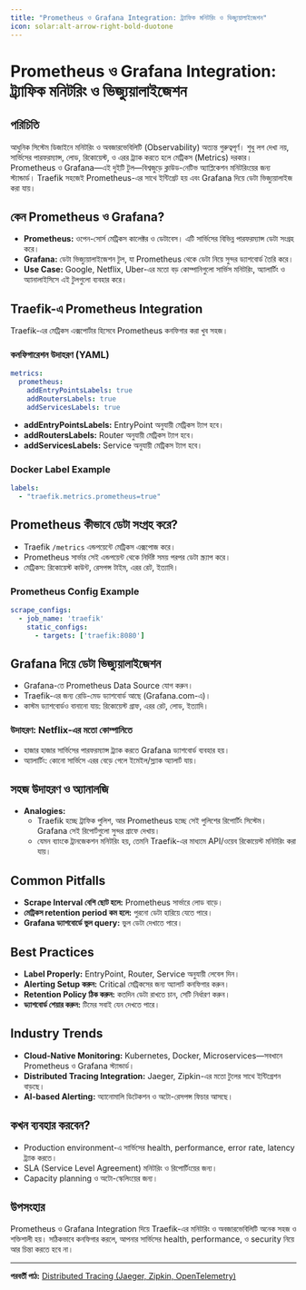 ```yaml
---
title: "Prometheus ও Grafana Integration: ট্র্যাফিক মনিটরিং ও ভিজ্যুয়ালাইজেশন"
icon: solar:alt-arrow-right-bold-duotone
---
```


# Prometheus ও Grafana Integration: ট্র্যাফিক মনিটরিং ও ভিজ্যুয়ালাইজেশন

## পরিচিতি

আধুনিক সিস্টেম ডিজাইনে মনিটরিং ও অবজারভেবিলিটি (Observability) অত্যন্ত গুরুত্বপূর্ণ। শুধু লগ দেখা নয়, সার্ভিসের পারফরম্যান্স, লোড, রিকোয়েস্ট, ও এরর ট্র্যাক করতে হলে মেট্রিকস (Metrics) দরকার। Prometheus ও Grafana—এই দুইটি টুল—বিশ্বজুড়ে ক্লাউড-নেটিভ অ্যাপ্লিকেশন মনিটরিংয়ের জন্য স্ট্যান্ডার্ড। Traefik সহজেই Prometheus-এর সাথে ইন্টিগ্রেট হয় এবং Grafana দিয়ে ডেটা ভিজ্যুয়ালাইজ করা যায়।

## কেন Prometheus ও Grafana?

- **Prometheus:** ওপেন-সোর্স মেট্রিকস কালেক্টর ও ডেটাবেস। এটি সার্ভিসের বিভিন্ন পারফরম্যান্স ডেটা সংগ্রহ করে।
- **Grafana:** ডেটা ভিজ্যুয়ালাইজেশন টুল, যা Prometheus থেকে ডেটা নিয়ে সুন্দর ড্যাশবোর্ড তৈরি করে।
- **Use Case:** Google, Netflix, Uber-এর মতো বড় কোম্পানিগুলো সার্ভিস মনিটরিং, অ্যালার্টিং ও অ্যানালাইসিসে এই টুলগুলো ব্যবহার করে।

## Traefik-এ Prometheus Integration

Traefik-এর মেট্রিকস এক্সপোর্টার হিসেবে Prometheus কনফিগার করা খুব সহজ।

### কনফিগারেশন উদাহরণ (YAML)

```yaml
metrics:
  prometheus:
    addEntryPointsLabels: true
    addRoutersLabels: true
    addServicesLabels: true
```

- **addEntryPointsLabels:** EntryPoint অনুযায়ী মেট্রিকস ট্যাগ হবে।
- **addRoutersLabels:** Router অনুযায়ী মেট্রিকস ট্যাগ হবে।
- **addServicesLabels:** Service অনুযায়ী মেট্রিকস ট্যাগ হবে।

### Docker Label Example

```yaml
labels:
  - "traefik.metrics.prometheus=true"
```

## Prometheus কীভাবে ডেটা সংগ্রহ করে?

- Traefik `/metrics` এন্ডপয়েন্টে মেট্রিকস এক্সপোজ করে।
- Prometheus সার্ভার সেই এন্ডপয়েন্ট থেকে নির্দিষ্ট সময় পরপর ডেটা স্ক্র্যাপ করে।
- মেট্রিকস: রিকোয়েস্ট কাউন্ট, রেসপন্স টাইম, এরর রেট, ইত্যাদি।

### Prometheus Config Example

```yaml
scrape_configs:
  - job_name: 'traefik'
    static_configs:
      - targets: ['traefik:8080']
```

## Grafana দিয়ে ডেটা ভিজ্যুয়ালাইজেশন

- Grafana-তে Prometheus Data Source যোগ করুন।
- Traefik-এর জন্য রেডি-মেড ড্যাশবোর্ড আছে (Grafana.com-এ)।
- কাস্টম ড্যাশবোর্ডও বানানো যায়: রিকোয়েস্ট গ্রাফ, এরর রেট, লোড, ইত্যাদি।

### উদাহরণ: Netflix-এর মতো কোম্পানিতে
- হাজার হাজার সার্ভিসের পারফরম্যান্স ট্র্যাক করতে Grafana ড্যাশবোর্ড ব্যবহার হয়।
- অ্যালার্টিং: কোনো সার্ভিসে এরর বেড়ে গেলে ইমেইল/স্ল্যাক অ্যালার্ট যায়।

## সহজ উদাহরণ ও অ্যানালজি

- **Analogies:**
    - Traefik হচ্ছে ট্রাফিক পুলিশ, আর Prometheus হচ্ছে সেই পুলিশের রিপোর্টিং সিস্টেম। Grafana সেই রিপোর্টগুলো সুন্দর গ্রাফে দেখায়।
    - যেমন ব্যাংকে ট্রানজেকশন মনিটরিং হয়, তেমনি Traefik-এর মাধ্যমে API/ওয়েব রিকোয়েস্ট মনিটরিং করা যায়।

## Common Pitfalls

- **Scrape Interval বেশি ছোট হলে:** Prometheus সার্ভারে লোড বাড়ে।
- **মেট্রিকস retention period কম হলে:** পুরনো ডেটা হারিয়ে যেতে পারে।
- **Grafana ড্যাশবোর্ডে ভুল query:** ভুল ডেটা দেখাতে পারে।

## Best Practices

- **Label Properly:** EntryPoint, Router, Service অনুযায়ী লেবেল দিন।
- **Alerting Setup করুন:** Critical মেট্রিকসের জন্য অ্যালার্ট কনফিগার করুন।
- **Retention Policy ঠিক করুন:** কতদিন ডেটা রাখতে চান, সেটি নির্ধারণ করুন।
- **ড্যাশবোর্ড শেয়ার করুন:** টিমের সবাই যেন দেখতে পারে।

## Industry Trends

- **Cloud-Native Monitoring:** Kubernetes, Docker, Microservices—সবখানে Prometheus ও Grafana স্ট্যান্ডার্ড।
- **Distributed Tracing Integration:** Jaeger, Zipkin-এর মতো টুলের সাথে ইন্টিগ্রেশন বাড়ছে।
- **AI-based Alerting:** অ্যানোমালি ডিটেকশন ও অটো-রেসপন্স ফিচার আসছে।

## কখন ব্যবহার করবেন?

- Production environment-এ সার্ভিসের health, performance, error rate, latency ট্র্যাক করতে।
- SLA (Service Level Agreement) মনিটরিং ও রিপোর্টিংয়ের জন্য।
- Capacity planning ও অটো-স্কেলিংয়ের জন্য।

## উপসংহার

Prometheus ও Grafana Integration দিয়ে Traefik-এর মনিটরিং ও অবজারভেবিলিটি অনেক সহজ ও শক্তিশালী হয়। সঠিকভাবে কনফিগার করলে, আপনার সার্ভিসের health, performance, ও security নিয়ে আর চিন্তা করতে হবে না।

---

**পরবর্তী পাঠ:** [Distributed Tracing (Jaeger, Zipkin, OpenTelemetry)](/traefik/tracing)
